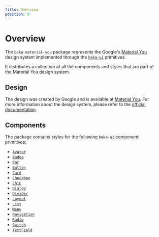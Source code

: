 ```yaml
---
title: Overview
position: 0
---
```


# Overview

The `baka-material-you` package represents the Google's [Material You](https://m3.material.io/) design system implemented through the [`baka-ui`](https://www.npmjs.com/package/baka-ui) primitives.

It distributes a collection of all the components and styles that are part of the Material You design system.

## Design

The design was created by Google and is available at [Material You](https://m3.material.io/). For more information about the design system, please refer to the [official documentation](https://m3.material.io/).

## Components

The package contains styles for the following `baka-ui` component primitives:

- [`Avatar`](/design/material-you/components/avatar)
- [`Badge`](/design/material-you/components/badge)
- [`Bar`](/design/material-you/components/bar)
- [`Button`](/design/material-you/components/button)
- [`Card`](/design/material-you/components/card)
- [`Checkbox`](/design/material-you/components/checkbox)
- [`Chip`](/design/material-you/components/chip)
- [`Dialog`](/design/material-you/components/dialog)
- [`Divider`](/design/material-you/components/divider)
- [`Layout`](/design/material-you/components/layout)
- [`List`](/design/material-you/components/list)
- [`Menu`](/design/material-you/components/menu)
- [`Navigation`](/design/material-you/components/navigation)
- [`Radio`](/design/material-you/components/radio)
- [`Switch`](/design/material-you/components/switch)
- [`TextField`](/design/material-you/components/text-field)